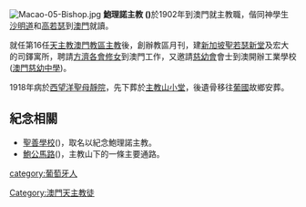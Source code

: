 [[File:Macao-05-Bishop.jpg|thumb]]
'''鮑理諾主教 ({{lang-pt|D. João Paulino de Azevedo e Castro}})'''於1902年到澳門就主教職，偕同神學生[[沙明道|沙明道]]和[[高若瑟|高若瑟]]到[[澳門|澳門]]就讀。

就任第16任[[天主教澳門教區|天主教澳門教區]][[主教|主教]]後，創辦教區月刊，建[[新加坡聖若瑟新堂|新加坡聖若瑟新堂]]及宏大的司鐸寓所，聘請[[方濟各會|方濟各會]][[修女|修女]]到澳門工作，又邀請[[慈幼會|慈幼會]]會士到澳開辦工業學校([[澳門慈幼中學|澳門慈幼中學]])。

1918年病於[[西望洋聖母靜院|西望洋聖母靜院]]，先下葬於[[西望洋聖堂|主教山小堂]]，後遺骨移往[[葡國|葡國]]故鄉安葬。

==紀念相關==
*[[氹仔聖善學校|聖善學校]]({{lang-pt|Escola Dom João Paulino}})，取名以紀念鮑理諾主教。
*[[鮑公馬路|鮑公馬路]]({{lang-pt|Estratra D. João Paulino}})，主教山下的一條主要通路。

{{天主教澳門教區主教}}
{{澳門小作品}}
{{Portugal-stub}}
{{歐洲人物小作品}}

[[category:葡萄牙人|category:葡萄牙人]]
[[Category:澳門天主教徒|Category:澳門天主教徒]]